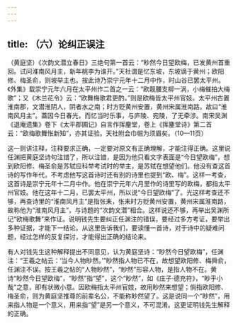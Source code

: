 ```yaml
---
---
---
```

title: （六）论纠正误注
---




（黄庭坚）《次韵文潜立春日》三绝句第一首云：“眇然今日望欧梅，已发黄州首重回。试问淮南风月主，新年桃李为谁开。”天社谓是忆东坡，东坡谪于黄州；欧阳修、梅圣俞，则坡举主也。按此诗乃崇宁元年十二月中作，时山谷已罢太平州。《外集》载崇宁元年六月在太平州作二首之一云：“欧靓腰支柳一涡，小梅催拍大梅歌”；又《木兰花令》云：“欧舞梅歌君更酌。”则是欧梅皆太平州官妓。太平州古置淮南郡，文潜淮阴人，阴者水之南；时方贬黄州安置，黄州宋属淮南路。故曰“淮南风月主”。蓋因今日春光，而忆当时乐事，与庐陵、宛陵，了无牵涉。南宋吴渊《退庵遗集》卷下《太平郡圃记》自言作挥麈堂，卷上《挥麈堂诗》第二首云：“欧梅歌舞怅新知”，亦其证验。天社附会巾帼为须眉矣。（10—11页）

这一则讲注释，注释要求正确，一定要对原文有正确理解，才能注得正确。这里说任渊把黄庭坚诗句注错了，所以注错，是因为他只看文字表面是“今日望欧梅”，想到欧阳修、梅圣俞是苏轼应科举考试时的举主，是苏轼在想望他们。他没有查这首诗的写作年代，不考虑他写这首诗时还有别的诗里也提到“欧、梅”。这样一考查，这首诗是崇宁元年十二月中作。他在崇宁元年六月里作的诗里写的欧梅，都指太平州官妓。他在这年十二月，已罢太平州，所以说“今日望欧梅”了。光这样考查还不够，再查诗里的“淮南风月主”是指张耒，张耒时方贬黄州安置，黄州宋属淮南路，故称他为“淮南风月主”，与诗题的“次韵文潜”相合。这样说还不够，再举出吴渊所记“欧梅歌舞”来作证。说明钱先生要纠正任渊注的错误，要经过多方考证，要举出多种证据，才能下一结论。从这里告诉我们，要读懂一首诗，对于诗中的疑难问题，经过怎样的反复探讨，才能得出正确的结论来。

有人对钱先生这种解释提出不同意见，认为黄庭坚诗：“眇然今日望欧梅”，任渊注：“王羲之帖云：‘当今人物眇然。’”眇然指人物已不在，故想望欧阳修、梅舜俞，任渊注不误。按王羲之帖的“人物眇然”，“眇然”形容人物，是指人物不在。黄诗“眇然今日望欧梅”，“眇然”指“望”，这个“眇然”，如《庄子·德充符》，“眇乎小哉”之意，即有状微小意。因欧梅指太平州官妓，故用眇然来想望；倘指欧阳修、梅圣俞，则为黄庭坚推尊的前辈名公，不能称眇然望了。这是说同一个“眇然”，用来指人物是一个意义，用来指“望”是另一个意义，不可混淆。这更证明钱先生解释的正确。